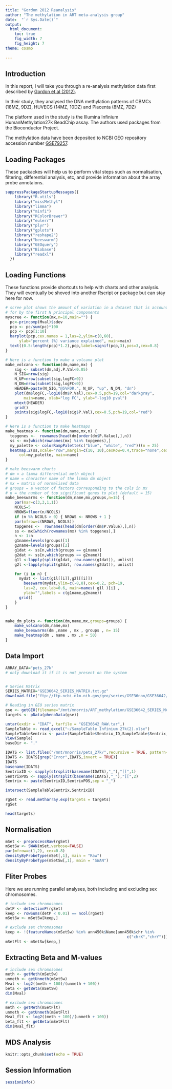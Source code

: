 ```yaml
---
title: "Gordon 2012 Reanalysis"
author: "The methylation in ART meta-analysis group"
date:  "`r Sys.Date()`"
output: 
  html_document:
    toc: true
    fig_width: 7
    fig_height: 7
theme: cosmo
    
---
```

## Introduction

In this report, I will take you through a re-analysis methylation data first described by [Gordon et al (2012)](https://genome.cshlp.org/content/early/2012/07/05/gr.136598.111).

In their study, they analysed the DNA methylation patterns of CBMCs (18MZ, 9DZ), HUVECS (14MZ, 10DZ) and Placenta (8MZ, 7DZ)

The platform used in the study is the Illumina Infinium HumanMethylation27k BeadChip assay.
The authors used packages from the Bioconductor Project.

The methylation data have been deposited to NCBI GEO repository accession number 
[GSE79257](https://www.ncbi.nlm.nih.gov/geo/query/acc.cgi?acc=GSE79257).

## Loading Packages
These packackes will help us to perform vital steps such as normalisation, filtering, differential analysis, etc, and provide information about the array probe annotaions.

```r
suppressPackageStartupMessages({
    library("R.utils")
    library("missMethyl")
    library("limma")
    library("minfi")
    library("RColorBrewer")
    library("eulerr")
    library("plyr")
    library("gplots")
    library("reshape2")
    library("beeswarm")
    library("GEOquery")
    library("Biobase")
    library("readxl")
  })
```

## Loading Functions
These functions provide shortcuts to help with charts and other analysis. They will eventually be shoved into another Rscript or package but can stay here for now.
```r
# scree plot shows the amount of variation in a dataset that is accounted
# for by the first N principal components
myscree <- function(mx,n=10,main="") {
  pc<-princomp(Mval)$sdev
  pcp <- pc/sum(pc)*100
  pcp <- pcp[1:10]
  barplot(pcp,cex.names = 1,las=2,ylim=c(0,60),
      ylab="percent (%) variance explained", main=main)
  text((0.5:length(pcp)*1.2),pcp,label=signif(pcp,3),pos=3,cex=0.8)
}

# Here is a function to make a volcano plot
make_volcano <- function(dm,name,mx) {
    sig <- subset(dm,adj.P.Val<0.05)
    N_SIG=nrow(sig)
    N_UP=nrow(subset(sig,logFC>0))
    N_DN=nrow(subset(sig,logFC<0))
    HEADER=paste(N_SIG,"@5%FDR,", N_UP, "up", N_DN, "dn")
    plot(dm$logFC,-log10(dm$P.Val),cex=0.5,pch=19,col="darkgray",
        main=name, xlab="log FC", ylab="-log10 pval")
    mtext(HEADER)
    grid()
    points(sig$logFC,-log10(sig$P.Val),cex=0.5,pch=19,col="red")
}

# Here is a function to make heatmaps 
make_heatmap <- function(dm,name,mx,n) {
  topgenes <-  rownames(head(dm[order(dm$P.Value),],n))
  ss <- mx[which(rownames(mx) %in% topgenes),]
  my_palette <- colorRampPalette(c("blue", "white", "red"))(n = 25)
  heatmap.2(ss,scale="row",margin=c(10, 10),cexRow=0.4,trace="none",cexCol=0.4,
      col=my_palette, main=name)
}

# make beeswarm charts
# dm = a limma differential meth object
# name = character name of the limma dm object
# mx = matrix of normalised data
# groups = a vector of factors corresponding to the cols in mx
# n = the number of top significant genes to plot (default = 15) 
make_beeswarms <- function(dm,name,mx,groups,n=15) {
    par(mar=c(3,3,1,1))
    NCOLS=5
    NROWS=floor(n/NCOLS)
    if (n %% NCOLS > 0) { NROWS <- NROWS + 1 }
    par(mfrow=c(NROWS, NCOLS))
    topgenes <-  rownames(head(dm[order(dm$P.Value),],n))
    ss <- mx[which(rownames(mx) %in% topgenes),]
    n <- 1:n
    g1name=levels(groups)[1]
    g2name=levels(groups)[2]
    g1dat <- ss[n,which(groups == g1name)]
    g2dat <- ss[n,which(groups == g2name)]
    g1l <-lapply(split(g1dat, row.names(g1dat)), unlist)
    g2l <-lapply(split(g2dat, row.names(g2dat)), unlist)

    for (i in n) {
      mydat <- list(g1l[[i]],g2l[[i]])
        beeswarm(mydat,ylim=c(-8,8),cex=0.2, pch=19,
        las=2, cex.lab=0.6, main=names( g1l )[i] , 
        ylab="",labels = c(g1name,g2name))
      grid()
    }
}


make_dm_plots <- function(dm,name,mx,groups=groups) {
    make_volcano(dm,name,mx)
    make_beeswarms(dm ,name , mx , groups , n= 15)
    make_heatmap(dm , name , mx ,n = 50)
} 
```


## Data Import

```r

ARRAY_DATA="pets_27k" 
# only download it if it is not present on the system


# Series Matrix
SERIES_MATRIX="GSE36642_SERIES_MATRIX.txt.gz"
download.file("ftp://ftp.ncbi.nlm.nih.gov/geo/series/GSE36nnn/GSE36642/matrix/GSE36642_series_matrix.txt.gz",destfile=SERIES_MATRIX)

# Reading in GEO series matrix
gse <- getGEO(filename="/mnt/mnorris/ART_methylation/GSE36642_SERIES_MATRIX.txt.gz")
targets <- pData(phenoData(gse))

untar(exdir = "IDAT", tarfile = "GSE36642_RAW.tar",)
SampleTable <- read_excel("~/SampleTable Infinium 27k(2).xlsx")
SampleTableSentrix <- paste(SampleTable$Sentrix_ID,SampleTable$Sentrix_Position, sep = "_")
View(Sample)
baseDir <- "."

IDATS <- list.files("/mnt/mnorris/pets_27k/",recursive = TRUE, pattern="idat") 
IDATS <- IDATS[grep("Error",IDATS,invert = TRUE)] 
IDATS
basename(IDATS)
SentrixID <- sapply(strsplit(basename(IDATS),"_"),"[[",1) 
SentrixPOS <- sapply(strsplit(basename(IDATS),"_"),"[[",2) 
Sentrix <- paste(SentrixID,SentrixPOS,sep = "_")

intersect(SampleTableSentrix,SentrixID)

rgSet <- read.metharray.exp(targets = targets)
rgSet

head(targets)
```

## Normalisation
```r
mSet <- preprocessRaw(rgSet)
mSetSw <- SWAN(mSet,verbose=FALSE)
par(mfrow=c(1,2), cex=0.8)
densityByProbeType(mSet[,1], main = "Raw")
densityByProbeType(mSetSw[,1], main = "SWAN")
```


## Fliter Probes
Here we are running parallel analyses, both including and excluding sex chromosomes.

```r
# include sex chromosomes
detP <- detectionP(rgSet)
keep <- rowSums(detP < 0.01) == ncol(rgSet)
mSetSw <- mSetSw[keep,]

# exclude sex chromosomes
keep <- !(featureNames(mSetSw) %in% ann450k$Name[ann450k$chr %in% 
                                                     c("chrX","chrY")])
mSetFlt <- mSetSw[keep,]
```

## Extracting Beta and M-values

```r
# include sex chromosomes
meth <- getMeth(mSetSw)
unmeth <- getUnmeth(mSetSw)
Mval <- log2((meth + 100)/(unmeth + 100))
beta <- getBeta(mSetSw)
dim(Mval)

# exclude sex chromosomes
meth <- getMeth(mSetFlt)
unmeth <- getUnmeth(mSetFlt)
Mval_flt <- log2((meth + 100)/(unmeth + 100))
beta_flt <- getBeta(mSetFlt)
dim(Mval_flt)

```

## MDS Analysis

```r
knitr::opts_chunk$set(echo = TRUE)
```


## Session Information

```r

sessionInfo()

```

